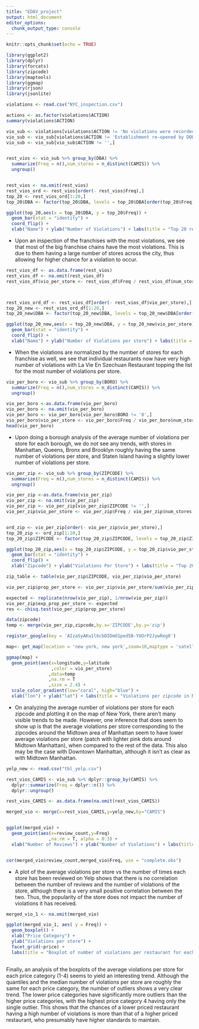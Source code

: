 ---
title: "EDAV_project"
output: html_document
editor_options: 
  chunk_output_type: console
---

```{r setup, include=FALSE}
knitr::opts_chunk$set(echo = TRUE)
```


```{r}
library(ggplot2)
library(dplyr)
library(forcats)
library(zipcode)
library(maptools)
library(ggmap)
library(rjson)
library(jsonlite)
```


```{r}
violations <- read.csv("NYC_inspection.csv")

actions <- as.factor(violations$ACTION)
summary(violations$ACTION)

vio_sub <- violations[violations$ACTION != 'No violations were recorded at the time of this inspection.',]
vio_sub <- vio_sub[violations$ACTION != 'Establishment re-opened by DOHMH',]
vio_sub <- vio_sub[vio_sub$ACTION != '',]


rest_vios <- vio_sub %>% group_by(DBA) %>%
  summarize(Freq = n(),num_stores = n_distinct(CAMIS)) %>%
  ungroup()


rest_vios <- na.omit(rest_vios)
rest_vios_ord <- rest_vios[order(- rest_vios$Freq),]
top_20 <- rest_vios_ord[1:20,]
top_20$DBA <- factor(top_20$DBA, levels = top_20$DBA[order(top_20$Freq)])

ggplot(top_20,aes(x = top_20$DBA, y = top_20$Freq)) + 
  geom_bar(stat = "identity") +
  coord_flip() +
  xlab("Name") + ylab("Number of Violations") + labs(title = "Top 20 restaurants/franchises with the most violations")
```


- Upon an inspection of the franchises with the most violations, we see that most of the big franchise chains have the most violations. This is due to them having a large number of stores across the city, thus allowing for higher chance for a violation to occur.

```{r}
rest_vios_df <- as.data.frame(rest_vios)
rest_vios_df <- na.omit(rest_vios_df)
rest_vios_df$vio_per_store <- rest_vios_df$Freq / rest_vios_df$num_stores



rest_vios_ord_df <- rest_vios_df[order(- rest_vios_df$vio_per_store),]
top_20_new <- rest_vios_ord_df[1:20,]
top_20_new$DBA <- factor(top_20_new$DBA, levels = top_20_new$DBA[order(top_20_new$vio_per_store)])

ggplot(top_20_new,aes(x = top_20_new$DBA, y = top_20_new$vio_per_store)) + 
  geom_bar(stat = "identity") +
  coord_flip() +
  xlab("Name") + ylab("Number of Violations per store") + labs(title = "Top 20 restaurants/franchises with the most violations per store")

```

- When the violations are normalized by the number of stores for each franchise as well, we see that individual restaurants now have very high number of violations with La Vie En Szechuan Restaurant topping the list for the most number of violations per store.

```{r}
vio_per_boro <- vio_sub %>% group_by(BORO) %>%
  summarize(Freq = n(),num_stores = n_distinct(CAMIS)) %>%
  ungroup()

vio_per_boro <-as.data.frame(vio_per_boro)
vio_per_boro <- na.omit(vio_per_boro)
vio_per_boro <- vio_per_boro[vio_per_boro$BORO != '0',]
vio_per_boro$vio_per_store <- vio_per_boro$Freq / vio_per_boro$num_stores
head(vio_per_boro)
```

- Upon doing a borough analysis of the average number of violations per store for each borough, we do not see any trends, with stores in Manhattan, Queens, Bronx and Brooklyn roughly having the same number of violations per store, and Staten Island having a slightly lower number of violations per store.

```{r}

vio_per_zip <- vio_sub %>% group_by(ZIPCODE) %>%
  summarize(Freq = n(),num_stores = n_distinct(CAMIS)) %>%
  ungroup()

vio_per_zip <-as.data.frame(vio_per_zip)
vio_per_zip <- na.omit(vio_per_zip)
vio_per_zip <- vio_per_zip[vio_per_zip$ZIPCODE != '',]
vio_per_zip$vio_per_store <- vio_per_zip$Freq / vio_per_zip$num_stores


ord_zip <- vio_per_zip[order(- vio_per_zip$vio_per_store),]
top_20_zip <- ord_zip[1:20,]
top_20_zip$ZIPCODE <- factor(top_20_zip$ZIPCODE, levels = top_20_zip$ZIPCODE[order(top_20_zip$vio_per_store)])

ggplot(top_20_zip,aes(x = top_20_zip$ZIPCODE, y = top_20_zip$vio_per_store)) + 
  geom_bar(stat = "identity") +
  coord_flip() +
  xlab("Zipcode") + ylab("Violations Per Store") + labs(title = "Top 20 Zipcodes with the most violations")

zip_table <- table(vio_per_zip$ZIPCODE, vio_per_zip$vio_per_store)

vio_per_zip$prop_per_store <- vio_per_zip$vio_per_store/sum(vio_per_zip$vio_per_store)

expected <- replicate(nrow(vio_per_zip), 1/nrow(vio_per_zip))
vio_per_zip$exp_prop_per_store <- expected
res <- chisq.test(vio_per_zip$prop_per_store)

data(zipcode)
temp <- merge(vio_per_zip,zipcode,by.x='ZIPCODE',by.y='zip')

register_google(key = 'AIzaSyAKu1l6cbDIDmO1ped5B-YUOrP2JywReg8')

map<- get_map(location = 'new york, new york',zoom=10,maptype = 'satellite',source = 'google',color = 'color')

ggmap(map) +
  geom_point(aes(x=longitude,y=latitude
                 ,color = vio_per_store)
                ,data=temp
                ,na.rm = T
                ,size = 2.4) +
  scale_color_gradient(low="coral", high="blue") +
  xlab("lon") + ylab("lat") + labs(title = "Violations per zipcode in New York",color='Violations Per Store')
```

- On analyzing the average number of violations per store for each zipcode and plotting it on the map of New York, there aren't many visible trends to be made. However, one inference that does seem to show up is that the average violations per store corresponding to the zipcodes around the Midtown area of Manhattan seem to have lower average violations per store (patch with lighter pink dots around Midtown Manhattan), when compared to the rest of the data. This also may be the case with Downtown Manhattan, although it isn't as clear as with Midtown Manhattan.

```{r}
yelp_new <- read.csv("tbl_yelp.csv")

rest_vios_CAMIS <- vio_sub %>% dplyr::group_by(CAMIS) %>%
  dplyr::summarize(Freq = dplyr::n()) %>%
  dplyr::ungroup()

rest_vios_CAMIS <- as.data.frame(na.omit(rest_vios_CAMIS))

merged_vio <- merge(x=rest_vios_CAMIS,y=yelp_new,by="CAMIS")


ggplot(merged_vio) + 
  geom_point(aes(x=review_count,y=Freq)
                ,na.rm = T, alpha = 0.3) +
  xlab("Number of Reviews") + ylab("Number of Violations") + labs(title = "Plot of number of violations vs number of reviews for each restaurant")


cor(merged_vio$review_count,merged_vio$Freq, use = "complete.obs")
```

- A plot of the average violations per store vs the number of times each store has been reviewed on Yelp shows that there is no correlation between the number of reviews and the number of violations of the store, although there is a very small positive correlation between the two. Thus, the popularity of the store does not impact the number of violations it has received.

```{r}
merged_vio_1 <- na.omit(merged_vio)

ggplot(merged_vio_1, aes( y = Freq)) +
  geom_boxplot() +
  xlab("Price Category") +
  ylab("Violations per store") +
  facet_grid(~price) +
  labs(title = "Boxplot of number of violations per restaurant for each price category")
  
```

Finally, an analysis of the boxplots of the average violations per store for each price category (1-4) seems to yield an interesting trend. Although the quantiles and the median number of violations per store are roughly the same for each price category, the number of outliers shows a very clear trend. The lower price categories have significantly more outliers than the higher price categories, with the highest price category 4 having only the single outlier. This shows that the chances of a lower priced restaurant having a high number of violations is more than that of a higher priced restaurant, who presumably have higher standards to maintain. 